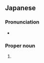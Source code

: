 ==Japanese==
{{ja-kanjitab|sort=もみじ}}

===Pronunciation===
* {{ja-pron|もみじ}}

===Proper noun===
{{ja-pos|proper|もみじ}}

# {{given name|female|lang=ja|sort=もみじ}}